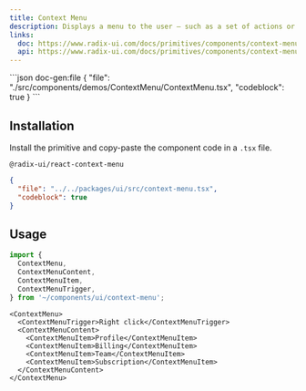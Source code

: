 ```yaml
---
title: Context Menu
description: Displays a menu to the user — such as a set of actions or functions — triggered by a button.
links:
  doc: https://www.radix-ui.com/docs/primitives/components/context-menu
  api: https://www.radix-ui.com/docs/primitives/components/context-menu#api-reference
---
```


<ComponentPreview name='context-menu'>
```json doc-gen:file
{
  "file": "./src/components/demos/ContextMenu/ContextMenu.tsx",
  "codeblock": true
}
```
</ComponentPreview>

## Installation

Install the primitive and copy-paste the component code in a `.tsx` file.

```package-install
@radix-ui/react-context-menu
```

<div className='not-prose [&_figure]:max-h-[320px] [&_figure]:overflow-y-auto'>

```json doc-gen:file
{
  "file": "../../packages/ui/src/context-menu.tsx",
  "codeblock": true
}
```

</div>

## Usage

```ts
import {
  ContextMenu,
  ContextMenuContent,
  ContextMenuItem,
  ContextMenuTrigger,
} from '~/components/ui/context-menu';
```

```tsx
<ContextMenu>
  <ContextMenuTrigger>Right click</ContextMenuTrigger>
  <ContextMenuContent>
    <ContextMenuItem>Profile</ContextMenuItem>
    <ContextMenuItem>Billing</ContextMenuItem>
    <ContextMenuItem>Team</ContextMenuItem>
    <ContextMenuItem>Subscription</ContextMenuItem>
  </ContextMenuContent>
</ContextMenu>
```
